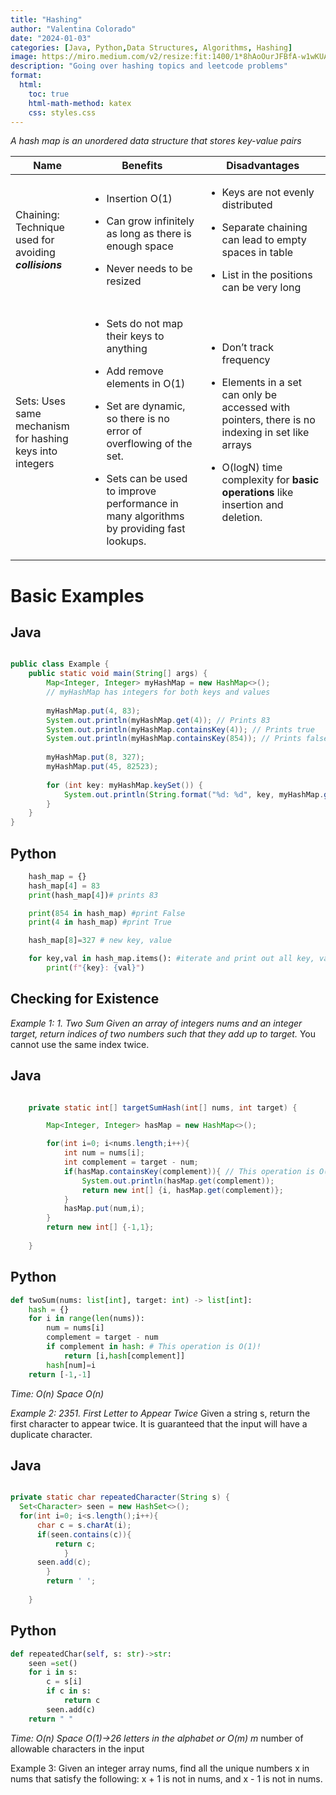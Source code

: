 ```yaml
---
title: "Hashing"
author: "Valentina Colorado"
date: "2024-01-03"
categories: [Java, Python,Data Structures, Algorithms, Hashing]
image: https://miro.medium.com/v2/resize:fit:1400/1*8hAoOurJFBfA-w1wKUAqIA.gif
description: "Going over hashing topics and leetcode problems"
format:
  html:
    toc: true
    html-math-method: katex
    css: styles.css
---
```


*A hash map is an unordered data structure that stores key-value pairs*

+----------------------------------------------------------+-------------------------------------------------------------------------------------------+---------------------------------------------------------------------------------------------------+
| Name                                                     | Benefits                                                                                  | Disadvantages                                                                                     |
+==========================================================+===========================================================================================+===================================================================================================+
| Chaining: Technique used for avoiding ***collisions***   | -   Insertion O(1)                                                                        | -   Keys are not evenly distributed                                                               |
|                                                          |                                                                                           |                                                                                                   |
|                                                          | -   Can grow infinitely as long as there is enough space                                  | -   Separate chaining can lead to empty spaces in table                                           |
|                                                          |                                                                                           |                                                                                                   |
|                                                          | -   Never needs to be resized                                                             | -   List in the positions can be very long                                                        |
+----------------------------------------------------------+-------------------------------------------------------------------------------------------+---------------------------------------------------------------------------------------------------+
| Sets: Uses same mechanism for hashing keys into integers | -   Sets do not map their keys to anything                                                | -   Don't track frequency                                                                         |
|                                                          |                                                                                           |                                                                                                   |
|                                                          | -   Add remove elements in O(1)                                                           | -   Elements in a set can only be accessed with pointers, there is no indexing in set like arrays |
|                                                          |                                                                                           |                                                                                                   |
|                                                          | -   Set are dynamic, so there is no error of overflowing of the set.                      | -   O(logN) time complexity for **basic operations** like insertion and deletion.                 |
|                                                          |                                                                                           |                                                                                                   |
|                                                          | -   Sets can be used to improve performance in many algorithms by providing fast lookups. |                                                                                                   |
+----------------------------------------------------------+-------------------------------------------------------------------------------------------+---------------------------------------------------------------------------------------------------+

# Basic Examples

::: panel-tabset
## Java

``` java

public class Example {
    public static void main(String[] args) {        
        Map<Integer, Integer> myHashMap = new HashMap<>();
        // myHashMap has integers for both keys and values
        
        myHashMap.put(4, 83);
        System.out.println(myHashMap.get(4)); // Prints 83
        System.out.println(myHashMap.containsKey(4)); // Prints true
        System.out.println(myHashMap.containsKey(854)); // Prints false
        
        myHashMap.put(8, 327);
        myHashMap.put(45, 82523);
        
        for (int key: myHashMap.keySet()) {
            System.out.println(String.format("%d: %d", key, myHashMap.get(key)));
        }
    }
}
```

## Python

``` python
    hash_map = {}
    hash_map[4] = 83 
    print(hash_map[4])# prints 83 

    print(854 in hash_map) #print False
    print(4 in hash_map) #print True

    hash_map[8]=327 # new key, value

    for key,val in hash_map.items(): #iterate and print out all key, values
        print(f"{key}: {val}")
```
:::

## Checking for Existence

*Example 1: 1. Two Sum Given an array of integers nums and an integer target, return indices of two numbers such that they add up to target.* You cannot use the same index twice.

::: panel-tabset
## Java

``` java

    private static int[] targetSumHash(int[] nums, int target) {

        Map<Integer, Integer> hasMap = new HashMap<>();

        for(int i=0; i<nums.length;i++){
            int num = nums[i];
            int complement = target - num;
            if(hasMap.containsKey(complement)){ // This operation is O(1)!
                System.out.println(hasMap.get(complement));
                return new int[] {i, hasMap.get(complement)};
            }
            hasMap.put(num,i);
        }
        return new int[] {-1,1};
    
    }
```

## Python

``` python
def twoSum(nums: list[int], target: int) -> list[int]:
    hash = {}
    for i in range(len(nums)):
        num = nums[i]
        complement = target - num
        if complement in hash: # This operation is O(1)!
            return [i,hash[complement]]
        hash[num]=i
    return [-1,-1]
```

*Time: O(n) Space O(n)*
:::

*Example 2: 2351. First Letter to Appear Twice* Given a string s, return the first character to appear twice. It is guaranteed that the input will have a duplicate character.

::: panel-tabset
## Java

``` java

private static char repeatedCharacter(String s) {
  Set<Character> seen = new HashSet<>();
  for(int i=0; i<s.length();i++){
      char c = s.charAt(i);
      if(seen.contains(c)){
          return c;
            }
      seen.add(c);
        }
        return ' ';
        
    }
```

## Python

``` python
def repeatedChar(self, s: str)->str:
    seen =set()
    for i in s:
        c = s[i]
        if c in s:
            return c
        seen.add(c)
    return " "
```

*Time: O(n) Space O(1)-\>26 letters in the alphabet or O(m) m* number of allowable characters in the input
:::

Example 3: Given an integer array nums, find all the unique numbers x in nums that satisfy the following: x + 1 is not in nums, and x - 1 is not in nums.
